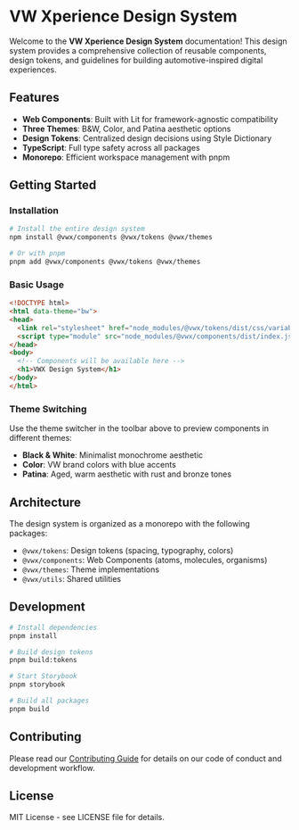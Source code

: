 
<Meta title="Introduction/Welcome" />

# VW Xperience Design System

Welcome to the **VW Xperience Design System** documentation! This design system provides a comprehensive collection of reusable components, design tokens, and guidelines for building automotive-inspired digital experiences.

## Features

- **Web Components**: Built with Lit for framework-agnostic compatibility
- **Three Themes**: B&W, Color, and Patina aesthetic options
- **Design Tokens**: Centralized design decisions using Style Dictionary
- **TypeScript**: Full type safety across all packages
- **Monorepo**: Efficient workspace management with pnpm

## Getting Started

### Installation

```bash
# Install the entire design system
npm install @vwx/components @vwx/tokens @vwx/themes

# Or with pnpm
pnpm add @vwx/components @vwx/tokens @vwx/themes
```

### Basic Usage

```html
<!DOCTYPE html>
<html data-theme="bw">
<head>
  <link rel="stylesheet" href="node_modules/@vwx/tokens/dist/css/variables.css">
  <script type="module" src="node_modules/@vwx/components/dist/index.js"></script>
</head>
<body>
  <!-- Components will be available here -->
  <h1>VWX Design System</h1>
</body>
</html>
```

### Theme Switching

Use the theme switcher in the toolbar above to preview components in different themes:

- **Black & White**: Minimalist monochrome aesthetic
- **Color**: VW brand colors with blue accents
- **Patina**: Aged, warm aesthetic with rust and bronze tones

## Architecture

The design system is organized as a monorepo with the following packages:

- `@vwx/tokens`: Design tokens (spacing, typography, colors)
- `@vwx/components`: Web Components (atoms, molecules, organisms)
- `@vwx/themes`: Theme implementations
- `@vwx/utils`: Shared utilities

## Development

```bash
# Install dependencies
pnpm install

# Build design tokens
pnpm build:tokens

# Start Storybook
pnpm storybook

# Build all packages
pnpm build
```

## Contributing

Please read our [Contributing Guide](https://github.com/your-org/vwx-design-system/blob/main/CONTRIBUTING.md) for details on our code of conduct and development workflow.

## License

MIT License - see LICENSE file for details.
